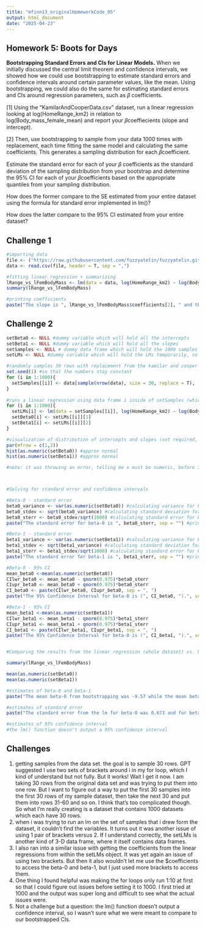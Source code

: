 ```yaml
---
title: "mfinn13_originalHomeworkCode_05"
output: html_document
date: "2025-04-23"
---
```


## Homework 5: Boots for Days
**Bootstrapping Standard Errors and CIs for Linear Models.**
When we initially discussed the central limit theorem and confidence intervals, we showed how we could use bootstrapping to estimate standard errors and confidence intervals around certain parameter values, like the mean. Using bootstrapping, we could also do the same for estimating standard errors and CIs around regression parameters, such as 𝛽
 coefficients.

[1] Using the “KamilarAndCooperData.csv” dataset, run a linear regression looking at log(HomeRange_km2) in relation to log(Body_mass_female_mean) and report your 𝛽coeffiecients (slope and intercept).

[2] Then, use bootstrapping to sample from your data 1000 times with replacement, each time fitting the same model and calculating the same coefficients. This generates a sampling distribution for each 𝛽coefficient.

Estimate the standard error for each of your 𝛽 coefficients as the standard deviation of the sampling distribution from your bootstrap and determine the 95% CI for each of your 𝛽coefficients based on the appropriate quantiles from your sampling distribution.

How does the former compare to the SE estimated from your entire dataset using the formula for standard error implemented in lm()?

How does the latter compare to the 95% CI estimated from your entire dataset?

## Challenge 1
```r
#importing data
file <- ("https://raw.githubusercontent.com/fuzzyatelin/fuzzyatelin.github.io/refs/heads/master/AN588_Fall23/KamilarAndCooperData.csv")
data <- read.csv(file, header = T, sep = ",")

#fitting linear regression + summarizing
lRange_vs_lFemBodyMass <- lm(data = data, log(HomeRange_km2) ~ log(Body_mass_female_mean) ) 
summary(lRange_vs_lFemBodyMass) 

#printing coefficients
paste("The slope is ", lRange_vs_lFemBodyMass$coefficients[2], " and the y-intercept is ", lRange_vs_lFemBodyMass$coefficients[1], ".", sep = "") 

```
## Challenge 2
```r
setBeta0 <- NULL #dummy variable which will hold all the intercepts
setBeta1 <- NULL #dummy variable which will hold all the slopes
setSamples <- NULL # dummy data frame which will hold the 1000 samples of size 30 (The problem doesn't specify a sample size to take)
setLMs <- NULL #dummy variable which will hold the LMs temporarily, so that I can extract the beta-0 and beta-1 values

#randomly samples 30 rows with replacement from the kamilar and cooper data 1000 times.
set.seed(1) #so that the numbers stay constant
for (i in 1:1000){
  setSamples[[i]] <- data[sample(nrow(data), size = 30, replace = T),  ] 
}
           
#runs a linear regression using data frame i inside of setSamples (which contains 1000 data frames, each with 30 rows)
for (i in 1:1000){
  setLMs[i] <- lm(data = setSamples[[i]], log(HomeRange_km2) ~ log(Body_mass_female_mean))
  setBeta0[i] <- setLMs[[i]][1]
  setBeta1[i] <- setLMs[[i]][2]
}

#visualization of distribution of intercepts and slopes (not required, just to see)
par(mfrow = c(1,2))
hist(as.numeric(setBeta0)) #approx normal
hist(as.numeric(setBeta1)) #approx normal

#note: it was throwing an error, telling me x must be numeric, before I included as.numeric() for the histograms. All of the values within setBeta0 and setBeta1 are numeric -- I checked with str() so I don't fully understand why. 



#Solving for standard error and confidence intervals 

#Beta-0 - standard error
beta0_variance <- var(as.numeric(setBeta0)) #calculating variance for beta 0
beta0_stdev <- sqrt(beta0_variance) #calculating standard deviation for beta 0
beta0_sterr <- beta0_stdev/sqrt(1000) #calculating standard error for beta 0 (sample size is 1000)
paste("The standard error for beta-0 is ", beta0_sterr, sep = "") #printing result

#Beta-1 - standard error
beta1_variance <- var(as.numeric(setBeta1)) #calculating variance for beta 1
beta1_stdev <- sqrt(beta1_variance) #calculating standard deviation for beta 1
beta1_sterr <- beta1_stdev/sqrt(1000) #calculating standard error for beta 1 (sample size is 1000)
paste("The standard error for beta-1 is ", beta1_sterr, sep = "") #printing result

#Beta-0 - 95% CI
mean_beta0 <-mean(as.numeric(setBeta0))
CIlwr_beta0 <- mean_beta0 - qnorm(0.975)*beta0_sterr
CIupr_beta0 <- mean_beta0 + qnorm(0.975)*beta0_sterr
CI_beta0 <- paste(CIlwr_beta0, CIupr_beta0, sep = ", ")
paste("The 95% Confidence Interval for beta-0 is (", CI_beta0, ").", sep = "")

#Beta-1 - 95% CI
mean_beta1 <-mean(as.numeric(setBeta1))
CIlwr_beta1 <- mean_beta1 - qnorm(0.975)*beta1_sterr
CIupr_beta1 <- mean_beta1 + qnorm(0.975)*beta1_sterr
CI_beta1 <- paste(CIlwr_beta1, CIupr_beta1, sep = ", ")
paste("The 95% Confidence Interval for beta-0 is (", CI_beta1, ").", sep = "")


#Comparing the results from the linear regression (whole dataset) vs. bootstrapping (1000 samples of size 30)

summary(lRange_vs_lFemBodyMass)

mean(as.numeric(setBeta0))
mean(as.numeric(setBeta1))

#estimates of beta-0 and beta-1 
paste("The mean beta-0 from bootstrapping was -9.57 while the mean beta-1 from bootstrapping was 1.05. This is very similar to the coefficients from the lm which were -9.44 and 1.03 respectively.")

#estimates of standard error 
paste("The standard error from the lm for beta-0 was 0.673 and for beta-1 was 0.085. This is surprisingly not very similar to the valueus obtained via boostrapping, which were 0.061 and 0.008. I may have blundered somewhere.")

#estimates of 95% confidence interval 
#the lm() function doesn't output a 95% confidence interval

```

## Challenges
1. getting samples from the data set. the goal is to sample 30 rows. GPT suggested I use two sets of brackets around i in my for loop, which I kind of understand but not fully. But it works! Wait I get it now. I am taking 30 rows from the original data set and was trying to put them into one row. But I want to figure out a way to put the first 30 samples into the first 30 rows of my sample dataset, then take the next 30 and put them into rows 31-60 and so on. I think that's too complicated though. So what I'm really creating is a dataset that contains 1000 datasets which each have 30 rows.
2. when i was trying to run an lm on the set of samples that i drew form the dataset, it couldn't find the variables. It turns out it was another issue of using 1 pair of brackets versus 2. If I understand correctly, the setLMs is another kind of 3-D data frame, where it itself contains data frames. 
3. I also ran into a similar issue with getting the coefficients from the linear regressions from within the setLMs object. It was yet again an issue of using two brackets. But then it also wouldn't let me use the $coefficients to access the beta-0 and beta-1, but I just used more brackets to access them. 
4. One thing I found helpful was making the for loops only run 1:10 at first so that I could figure out issues before setting it to 1000. I first tried at 1000 and the output was super long and difficult to see what the actual issues were. 
5. Not a challenge but a question: the lm() function doesn't output a confidence interval, so I wasn't sure what we were meant to compare to our bootstrapped CIs. 
